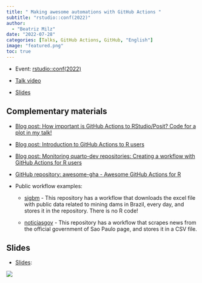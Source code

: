 ```yaml
---
title: " Making awesome automations with GitHub Actions "
subtitle: "rstudio::conf(2022)"
author: 
  - "Beatriz Milz"
date: "2022-07-28"
categories: [Talks, GitHub Actions, GitHub, "English"]
image: "featured.png"
toc: true
---
```


-   Event: [rstudio::conf(2022)](https://www.rstudio.com/conference/2022/schedule/)

-   [Talk video](https://www.rstudio.com/conference/2022/talks/making-awesome-automations-github-actions/)

-   [Slides](https://beatrizmilz.github.io/rstudioconf2022/)

## Complementary materials

-   [Blog post: How important is GitHub Actions to RStudio/Posit? Code for a plot in my talk!](https://beamilz.com/posts/series-gha/2022-07-28-github-actions-rstudio/en/)

-   [Blog post: Introduction to GitHub Actions to R users](https://beamilz.com/posts/series-gha/2022-series-gha-1-what-is/en/)

-   [Blog post: Monitoring quarto-dev repositories: Creating a workflow with GitHub Actions for R users](https://beamilz.com/posts/series-gha/2022-series-gha-2-creating-your-first-action/en/)

-   [GitHub repository: awesome-gha - Awesome GitHub Actions for R](https://github.com/beatrizmilz/awesome-gha)

-   Public workflow examples:

    -   [sigbm](https://github.com/beatrizmilz/sigbm) - This repository has a workflow that downloads the excel file with public data related to mining dams in Brazil, every day, and stores it in the repository. There is no R code!

    -   [noticiasgov](https://github.com/beatrizmilz/noticiasgov/) - This repository has a workflow that scrapes news from the official government of Sao Paulo page, and stores it in a CSV file.

## Slides

-   [Slides](https://beatrizmilz.github.io/rstudioconf2022/):

[![](featured.png){fig-align="center"}](https://www.rstudio.com/conference/2022/talks/making-awesome-automations-github-actions/)
